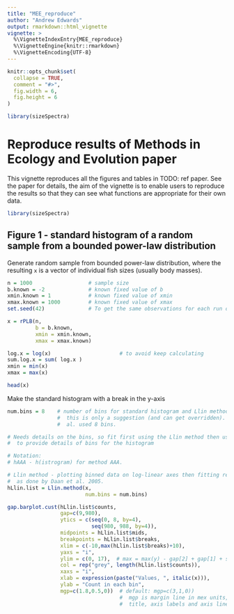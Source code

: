```yaml
---
title: "MEE_reproduce"
author: "Andrew Edwards"
output: rmarkdown::html_vignette
vignette: >
  %\VignetteIndexEntry{MEE_reproduce}
  %\VignetteEngine{knitr::rmarkdown}
  %\VignetteEncoding{UTF-8}
---
```


```r
knitr::opts_chunk$set(
  collapse = TRUE,
  comment = "#>",
  fig.width = 6,
  fig.height = 6
)
```

```r
library(sizeSpectra)
```


# Reproduce results of Methods in Ecology and Evolution paper

This vignette reproduces all the figures and tables in TODO: ref paper. See the
paper for details, the aim of the vignette is to enable users to reproduce the
results so that they can see what functions are appropriate for their own data.


```r
library(sizeSpectra)
```

## Figure 1 - standard histogram of a random sample from a bounded power-law distribution

Generate random sample from bounded power-law distribution, where the resulting
`x` is a vector of individual fish sizes (usually body masses).
```r
n = 1000                  # sample size
b.known = -2              # known fixed value of b
xmin.known = 1            # known fixed value of xmin
xmax.known = 1000         # known fixed value of xmax
set.seed(42)              # To get the same observations for each run of code.

x = rPLB(n,
         b = b.known,
         xmin = xmin.known,
         xmax = xmax.known)

log.x = log(x)                      # to avoid keep calculating
sum.log.x = sum( log.x )
xmin = min(x)
xmax = max(x)

head(x)
```

Make the standard histogram with a break in the y-axis
```r
num.bins = 8    # number of bins for standard histogram and Llin method, though
                #  this is only a suggestion (and can get overridden). Daan et
                #  al. used 8 bins.

# Needs details on the bins, so fit first using the Llin method then use those
#  to provide details of bins for the histogram

# Notation:
# hAAA - h(istrogram) for method AAA.

# Llin method - plotting binned data on log-linear axes then fitting regression,
#  as done by Daan et al. 2005.
hLlin.list = Llin.method(x,
                         num.bins = num.bins)

gap.barplot.cust(hLlin.list$counts,
                 gap=c(9,980),
                 ytics = c(seq(0, 8, by=4),
                           seq(980, 988, by=4)),
                 midpoints = hLlin.list$mids,
                 breakpoints = hLlin.list$breaks,
                 xlim = c(-10,max(hLlin.list$breaks)+10),
                 yaxs = "i",
                 ylim = c(0, 17),  # max = max(y) - gap[2] + gap[1] + some space
                 col = rep("grey", length(hLlin.list$counts)),
                 xaxs = "i",
                 xlab = expression(paste("Values, ", italic(x))),
                 ylab = "Count in each bin",
                 mgp=c(1.8,0.5,0))  # default: mgp=c(3,1,0))
                                    #  mgp is margin line in mex units, for axis
                                    #  title, axis labels and axis line

```


<!--
CHECK THIS:   load(file="fitting2.RData")    # or load in data for x
From readMeCode.txt:

The resulting figures (as .eps postscript files) are also included so that
 code can be independnetly re-run and the results easily compared with my
 original figures. I have included the .RData file for the results for
 the main simulation of 10,000 data sets (multiple/fitting3rep.r)
 and for the xmax=10000 simulation (multiple/xmax10000/fitting3rep10000.r)
 because the code can take a while to run and the two resulting .RData files
 are used to produce Figure 3. The remainaing .RData files are have
 not been included because they are generally large.

The main figures in the manuscript can be found in the following directories:

Figures 1 and 2 - code/single/
Figures 3 and 4 - code/multiple/
Figure 5 - code/MLEbin/
Figure 6 - code/recommend/

So to use the MLE method to analyse your own data and plot results as per
 our Figure 6, see code/recommend/ . If your data are binned then you will
 need some of code/MLEbin/ .

code/fitting2.r  (only r file there):

# fitting2.r - replacing the fitting methods with functions, that are all
#  in PLBfunctions.r. Some axes limits may be chosen explicitly for the
#  simulated data set and so are not automated. 5th June 2015.

postscript("fitting2a.eps", height = figheight, width = figwidth,
           horizontal=FALSE, paper="special")
par(mfrow=c(4,2))
oldmai = par("mai")    #  0.95625 0.76875 0.76875 0.39375  inches I think,
                       #   think may be indpt of fig size
par(mai=c(0.4, 0.5, 0.05, 0.3))  # Affects all figures if don't change again
mgpVals = c(1.6,0.5,0)            # mgp values   2.0, 0.5, 0





# Notation:
# hAAA - h(istrogram) for method AAA.

# Llin method - plotting binned data on log-linear axes then fitting regression,
#  as done by Daan et al. 2005.
hLlin.list = Llin.method(x, num.bins = num.bins)

plot( hLlin.list$mids, hLlin.list$log.counts, xlim=c(0, max(hLlin.list$breaks)),
     xlab=expression(paste("Bin midpoints for data ", italic(x))),
     ylab = "Log (count)", mgp=mgpVals)

lm.line(hLlin.list$mids, hLlin.list$lm)
inset = c(0, -0.04)     # inset distance of legend

legJust(c("(a) Llin", paste("slope=", signif(hLlin.list$slope, 3), sep="")),
        inset=inset)

# LT method - plotting binned data on log-log axes then fitting regression,
#  as done by Boldt et al. 2005, natural log of counts plotted against natural
#  log of size-class midpoints.

# Use Llin method's binning.
hLT.log.mids = log(hLlin.list$mids)
hLT.log.counts = log(hLlin.list$counts)
hLT.log.counts[ is.infinite(hLT.log.counts) ] = NA
                  # lm can't cope with -Inf, which appear if 0 counts in a bin

hLT.lm = lm( hLT.log.counts ~ hLT.log.mids, na.action=na.omit)
hLT.slope = hLT.lm$coeff[2]

plot( hLT.log.mids, hLT.log.counts, xlab=expression(paste("Log
 (bin midpoints for data ", italic(x), ")")), ylab = "Log (count)", mgp=mgpVals)

lm.line(hLT.log.mids, hLT.lm)

legJust(c("(b) LT", paste("slope=", signif(hLT.slope, 3), sep=""),
    paste("b=", signif(hLT.slope, 3), sep="")), inset=inset)


# LTplus1 method - plotting linearly binned data on log-log axes then fitting
#  regression of log10(counts+1) vs log10(midpoint of bins), as done by
#  Dulvy et al. (2004).

# Use Llin method's binning.
hLTplus1.log10.mids = log10(hLlin.list$mids)
hLTplus1.log10.counts = log10(hLlin.list$counts + 1)
hLTplus1.log10.counts[ is.infinite(hLTplus1.log10.counts) ] = NA
                  # lm can't cope with -Inf, which appear if 0 counts in a bin
                  #  but the + 1 avoids this issue here
hLTplus1.lm = lm( hLTplus1.log10.counts ~ hLTplus1.log10.mids, na.action=na.omit)
hLTplus1.slope = hLTplus1.lm$coeff[2]

plot( hLTplus1.log10.mids, hLTplus1.log10.counts, xlab=expression(paste("Log10
 (bin midpoints for data ", italic(x), ")")), ylab = "Log10 (count+1)",
 mgp=mgpVals, yaxt="n")

if(min(hLTplus1.log10.counts) < par("usr")[3]
      | max(hLTplus1.log10.counts) > par("usr")[4])
   { stop("fix ylim for LTplus1 method")}

axis(2, at = 0:3, mgp=mgpVals)
axis(2, at = c(0.5, 1.5, 2.5), mgp=mgpVals, tcl=-0.2, labels=rep("", 3))

lm.line(hLTplus1.log10.mids, hLTplus1.lm)
legJust(c("(c) LTplus1", paste("slope=", signif(hLTplus1.slope, 3), sep=""),
    paste("b=", signif(hLTplus1.slope, 3), sep="")), inset=inset)


# LBmiz method - binning data using log10 bins, plotting results on natural
#  log axes (as in mizer). Mizer does abundance size spectrum or biomass
#  size spectrum - the latter multiplies abundance by the min of each bin
#  (see below).

# Construction of bins is as follows, from Finlay
#  Scott:
# The bins dimensions can be specified by the user by passing in min_w, max_w
#  [min values for the lowest and highest bins] and no_w arguments [number of
#  bins]. These are then used:
#    w <- 10^(seq(from=log10(min_w), to=log10(max_w), length.out=no_w))
#    dw <- diff(w)
#    dw[no_w] <- dw[no_w-1] # Set final dw as same as penultimate bin
#
#The w values are the break points of the bins (the start of the bin).
# Regarding the regression, x and w will have the same length since x
# is just the abundance (numbers or biomass) at size w.

hLBmiz.num.bins = num.bins

beta = nlm(LBmizbinsFun, 2, xmin=xmin, xmax=xmax, k=hLBmiz.num.bins)$est

hLBmiz.bins = c(beta^(0:(hLBmiz.num.bins-1)) * min(x), max(x))
   # Mizer bin specification, with final bin being same width as penultimate bin

hLBmiz = hist(x, breaks=hLBmiz.bins, plot=FALSE)     # linear scale

# From mizer's getCommunitySlopeCode.r:
#  "Calculates the slope of the community abundance through time by
#  performing a linear regression on the logged total numerical abundance
#  at weight and logged weights (natural logs, not log to base 10, are used)."
#  So regress log(total counts) against log(weights) (not log10 and not
#  normalised). And it's actually on the minima of the bins (their w).

hLBmiz.log.min.of.bins = log(hLBmiz.bins[-length(hLBmiz.bins)]) # min of each bin
hLBmiz.log.counts = log(hLBmiz$counts)
hLBmiz.log.counts[ is.infinite(hLBmiz.log.counts) ] = NA
                  # lm can't cope with -Inf, which appear if 0 counts in a bin

hLBmiz.lm = lm( hLBmiz.log.counts ~ hLBmiz.log.min.of.bins, na.action=na.omit)

# Check result for using midpoints rather than mins of bins, get slope -1.130:
# hLBmiz.lm = lm( hLBmiz.log.counts ~ log(hLBmiz$mids), na.action=na.omit)

hLBmiz.slope = hLBmiz.lm$coeff[2]

plot( hLBmiz.log.min.of.bins, hLBmiz.log.counts,
     xlab=expression(paste("Log (minima of bins for data ", italic(x), ")")),
     ylab = "Log (count)", mgp=mgpVals)

lm.line(hLBmiz.log.min.of.bins, hLBmiz.lm)
legJust(c("(d) LBmiz", paste("slope=", signif(hLBmiz.slope, 3), sep=""),
    paste("b=", signif(hLBmiz.slope - 1, 3), sep="")), inset=inset)


# LBbiom method - binning data using log2 bins, calculating biomass (not counts)
#  in each bin, plotting log10(biomass in bin) vs log10(midpoint of bin)
#  as done by Jennings et al. (2007), who used bins defined by a log2 scale.

hLBNbiom.list = LBNbiom.method(x)    # Does this method and the next.

plot(hLBNbiom.list[["binVals"]]$log10binMid,
     hLBNbiom.list[["binVals"]]$log10totalBiom,
     xlab=expression(paste("Log10 (bin midpoints for data ", italic(x), ")")),
     ylab = "Log10 (biomass)", mgp=mgpVals, xlim=c(0, 2.7), ylim=c(2.5, 3.0),
       yaxt="n")

if(min(hLBNbiom.list[["binVals"]]$log10binMid) < par("usr")[1]
    | max(hLBNbiom.list[["binVals"]]$log10binMid) > par("usr")[2])
   { stop("fix xlim for LBbiom method")}

if(min(hLBNbiom.list[["binVals"]]$log10totalBiom) < par("usr")[3]
    | max(hLBNbiom.list[["binVals"]]$log10totalBiom) > par("usr")[4])
   { stop("fix ylim for LBbiom method")}

axis(2, at = seq(2.5, 3, 0.25), mgp=mgpVals)
axis(2, at = seq(2.5, 3, 0.05), mgp=mgpVals, tcl=-0.2, labels=rep("", 11))

lm.line(hLBNbiom.list[["binVals"]]$log10binMid, hLBNbiom.list[["unNorm.lm"]])
legJust(c("(e) LBbiom", paste("slope=",
    signif(hLBNbiom.list[["unNorm.slope"]], 1), sep=""),
    paste("b=", signif(hLBNbiom.list[["unNorm.slope"]] - 2, 3), sep="")),
    inset=inset)   # did have 3 sig figs for slope, but 1 is fine here


# LBNbiom method - on biomass, not counts, as per Julia's 2005 paper.
#  log2 bins of bodymass, sum the total biomass in each bin, normalise
#  biomasses by binwidths, fit regression to log10(normalised biomass) v
#  log10(midpoint of bin).

# hLBNbiom.list = LBNbiom.method(x) - already done above

plot(hLBNbiom.list[["binVals"]]$log10binMid,
     hLBNbiom.list[["binVals"]]$log10totalBiomNorm,
     xlab=expression(paste("Log10 (bin midpoints for data ", italic(x), ")")),
     ylab = "Log10 (normalised biomass)", mgp=mgpVals, xlim=c(0,2.7),
     ylim=c(0,3), yaxt="n")

if(min(hLBNbiom.list[["binVals"]]$log10binMid) < par("usr")[1]
    | max(hLBNbiom.list[["binVals"]]$log10binMid) > par("usr")[2])
   { stop("fix xlim for LBNbiom method")}
if(min(hLBNbiom.list[["binVals"]]$log10totalBiomNorm) < par("usr")[3]
    | max(hLBNbiom.list[["binVals"]]$log10totalBiomNorm) > par("usr")[4])
   { stop("fix ylim for LBNbiom method")}

axis(2, at = 0:3, mgp=mgpVals)
axis(2, at = c(0.5, 1.5, 2.5), mgp=mgpVals, tcl=-0.2, labels=rep("", 3))
lm.line(hLBNbiom.list[["binVals"]]$log10binMid, hLBNbiom.list[["norm.lm"]])
legJust(c("(f) LBNbiom", paste("slope=",
    signif(hLBNbiom.list[["norm.slope"]], 3), sep=""),
    paste("b=", signif(hLBNbiom.list[["norm.slope"]] - 1, 3), sep="")),
    inset=inset)


# Cumulative Distribution, LCD method
x.sorted = sort(x, decreasing=TRUE)
logSorted = log(x.sorted)
logProp = log((1:length(x))/length(x))

plot(logSorted, logProp, main="",
     xlab=expression(paste("Log ", italic(x))),
     ylab=expression( paste("Log (prop. of ", values >= italic(x), ")")),
     mgp=mgpVals) # , axes=FALSE)
     #xlim=c(0.8, 1000), xaxs="i", ylim=c(0.0008, 1), yaxs="i",

hLCD.lm = lm(logProp ~ logSorted)   # plot(fitsortedlog10) shows
                                    #  residuals not good
hLCD.slope = hLCD.lm$coeff[2]
lm.line(logSorted, hLCD.lm, col="red")

legJust(c("(g) LCD", paste("slope=", signif(hLCD.slope, 3), sep=""),
    paste("b=", signif(hLCD.slope - 1, 3), sep="")), inset=inset)


# MLE (maximum likelihood method) calculations.

# Use analytical value of MLE b for PL model (Box 1, Edwards et al. 2007)
#  as a starting point for nlm for MLE of b for PLB model.
PL.bMLE = 1/( log(min(x)) - sum.log.x/length(x)) - 1

PLB.minLL =  nlm(negLL.PLB, p=PL.bMLE, x=x, n=length(x),
    xmin=xmin, xmax=xmax, sumlogx=sum.log.x) #, print.level=2 )

PLB.bMLE = PLB.minLL$estimate

# 95% confidence intervals for MLE method.

PLB.minNegLL = PLB.minLL$minimum

# Values of b to test to obtain confidence interval. For the real movement data
#  sets in Table 2 of Edwards (2011) the intervals were symmetric, so make a
#  symmetric interval here.

bvec = seq(PLB.bMLE - 0.5, PLB.bMLE + 0.5, 0.00001)

PLB.LLvals = vector(length=length(bvec))  # negative log-likelihood for bvec
for(i in 1:length(bvec))
    {
        PLB.LLvals[i] = negLL.PLB(bvec[i], x=x, n=length(x), xmin=xmin,
            xmax=xmax, sumlogx=sum.log.x)
    }
critVal = PLB.minNegLL  + qchisq(0.95,1)/2
                    # 1 degree of freedom, Hilborn and Mangel (1997) p162.
bIn95 = bvec[ PLB.LLvals < critVal ]
                    # b values in 95% confidence interval
PLB.MLE.bConf = c(min(bIn95), max(bIn95))
if(PLB.MLE.bConf[1] == min(bvec) | PLB.MLE.bConf[2] == max(bvec))
  { windows()
    plot(bvec, PLB.LLvals)
    abline(h = critVal, col="red")
    stop("Need to make bvec larger - see R window")   # Could automate
  }

# To plot rank/frequency style plot:
# xLim = c(0.8*xmin, 10^ceiling(log10(xmax)))    # and use xaxs="i"
# xLim = c(xmin, xmax)
# yLim = c(1, n)
plot(sort(x, decreasing=TRUE), 1:length(x), log="xy",
     xlab=expression(paste("Values, ", italic(x))),
     ylab=expression( paste("Number of ", values >= x), sep=""),
     mgp=mgpVals, xlim = c(xmin, xmax), ylim = c(1, n), axes=FALSE)
xLim = 10^par("usr")[1:2]
yLim = 10^par("usr")[3:4]

logTicks(xLim, yLim, xLabelSmall = c(5, 50, 500))   # Tick marks.

x.PLB = seq(min(x), max(x), length=1000)     # x values to plot PLB
y.PLB = (1 - pPLB(x = x.PLB, b = PLB.bMLE, xmin = min(x.PLB),
                  xmax = max(x.PLB))) * length(x)
lines(x.PLB, y.PLB, col="red") #, lty=5)
legJust(c("(h) MLE", paste("b=", signif(PLB.bMLE, 3), sep="")), inset=inset,
        logxy=TRUE)

# To add the curves at the limits of the 95% confidence interval
#  (done in recommend.r):
#for(i in c(1, length(bIn95)))       # for(i in 1:length(bIn95))  to see all vals
#    {
#      lines(x.PLB, (1 - pPLB(x = x.PLB, b = bIn95[i], xmin = min(x.PLB),
#                  xmax = max(x.PLB))) * length(x), col="red", lty=3)
#    }

dev.off()




# Plotting fit of MLE method on linear-log axes, to help explain in the
#  Appendix why the red curve on log-log axes (Figure 2h) does not pass
#  through the maximum data point. This will be Figure A.1 in Appendix.

postscript("fitting2aMLElinlog.eps", height = 5.4, width = figwidth,
           horizontal=FALSE, paper="special")
par(mai=c(0.8, 0.8, 0.2, 0.3))
mgpVal = c(2, 0.5, 0)
plot(sort(x, decreasing=TRUE), 1:length(x), log="x",
     xlab=expression(paste("Values, ", italic(x))),
     ylab=expression( paste("Number of ", values >= x), sep=""),
     xlim = c(xmin, xmax), ylim = c(0, n), axes=FALSE,  mgp=mgpVal)
xLim = 10^par("usr")[1:2]
# yLim = 10^par("usr")[3:4]
yLim = NULL


logTicks(xLim, yLim=NULL, xLabelSmall = c(5, 50, 500), mgp=mgpVal) # Tick marks.

yBig = c(0, 500, 1000)
# Big labelled:
axis(2, at= yBig, labels = yBig, mgp=mgpVal)
# Small unlabelled:
axis(2, seq(yBig[1], yBig[length(yBig)], by=100), labels=rep("", 11), tcl=-0.2,
     mgp=mgpVal)


x.PLB = seq(min(x), max(x), length=1000)     # x values to plot PLB
y.PLB = (1 - pPLB(x = x.PLB, b = PLB.bMLE, xmin = min(x.PLB),
                  xmax = max(x.PLB))) * length(x)
lines(x.PLB, y.PLB, col="red") #, lty=5)
# legJust(c("MLE", paste("b=", signif(PLB.bMLE, 3), sep="")), inset=inset,
#        logxy=TRUE)

dev.off()

save.image(file = "fitting2.RData")
-->
